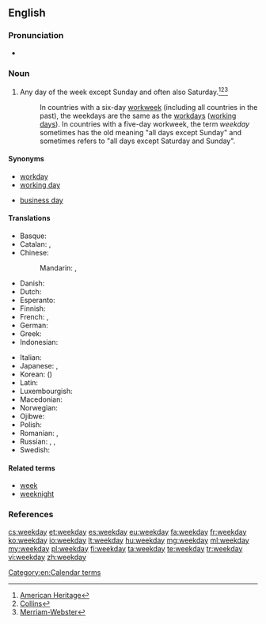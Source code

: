 ==English==

===Pronunciation===
* {{audio|en-us-weekday.ogg|Audio (US)}}

===Noun===
{{en-noun}}

# Any day of the week except Sunday and often also Saturday.<ref>[http://www.yourdictionary.com/weekday American Heritage]</ref><ref>[http://www.collinsdictionary.com/dictionary/english/weekday Collins]</ref><ref>[http://www.merriam-webster.com/dictionary/weekday Merriam-Webster]</ref>
#: In countries with a six-day [[workweek]] (including all countries in the past), the weekdays are the same as the [[workday]]s ([[working day]]s). In countries with a five-day workweek, the term ''weekday'' sometimes has the old meaning "all days except Sunday" and sometimes refers to "all days except Saturday and Sunday".

====Synonyms====
* [[workday]]
* [[working day]]
* {{sense|day on which work is done in legal and official usage}} [[business day]]

====Translations====
{{trans-top|weekday}}
* Basque: {{t+|eu|astegun}}
* Catalan: {{t-|ca|dia feiner}}, {{t-|ca|dia laborable}}
* Chinese:
*: Mandarin: {{t-|cmn|平日|tr=píngrì|sc=Hani}}, {{t|cmn|平常日|tr=píngchángrì|sc=Hani}}
* Danish: {{t-|da|almindelig ugedag}}
* Dutch: {{t+|nl|werkdag|m}}
* Esperanto: {{t-|eo|labortago}}
* Finnish: {{t-|fi|arkipäivä}}
* French: {{t+|fr|jour de la semaine}} {{m}}, {{t+|fr|jour ouvré}} {{m}}
* German: {{t+|de|Wochentag|m}}
* Greek: {{t+|el|καθημερινή|f|sc=Grek}}
* Indonesian: {{t-|id|hari biasa}}
{{trans-mid}}
* Italian: {{t-|it|giorno feriale|m}}
* Japanese: {{t+|ja|平日|tr=heijitsu}}, {{t-|ja|ウィークデー|tr=wīkudē}}
* Korean: {{t+|ko|평일|tr=pyeongil|sc=Hang}} ({{t+|ko|平日|sc=Hani}})
* Latin: {{t-|la|feria}}
* Luxembourgish: {{t-|lb|Wochendag|m}}
* Macedonian: {{t-|mk|делник|m|tr=délnik}}
* Norwegian: {{t+|no|hverdag|m}}
* Ojibwe: {{tø|oj|anokii-giizhigad|sc=Latn}}
* Polish: {{t-|pl|dzień roboczy|m}}
* Romanian: {{t-|ro|zi a săptămânii|f}}, {{t-|ro|zi lucrătoare|f}}
* Russian: {{t-|ru|рабочий день|m|tr=rabóčij den'}}, {{t-|ru|будний день|m|tr=búdnij den'}}, {{t+|ru|будни|p|tr=búdni}}
* Swedish: {{t+|sv|vardag|c}}
{{trans-bottom}}

====Related terms====
* [[week]]
* [[weeknight]]

===References===
<references/>

[[Category:en:Calendar terms]]

[[cs:weekday]]
[[et:weekday]]
[[es:weekday]]
[[eu:weekday]]
[[fa:weekday]]
[[fr:weekday]]
[[ko:weekday]]
[[io:weekday]]
[[lt:weekday]]
[[hu:weekday]]
[[mg:weekday]]
[[ml:weekday]]
[[my:weekday]]
[[pl:weekday]]
[[fi:weekday]]
[[ta:weekday]]
[[te:weekday]]
[[tr:weekday]]
[[vi:weekday]]
[[zh:weekday]]